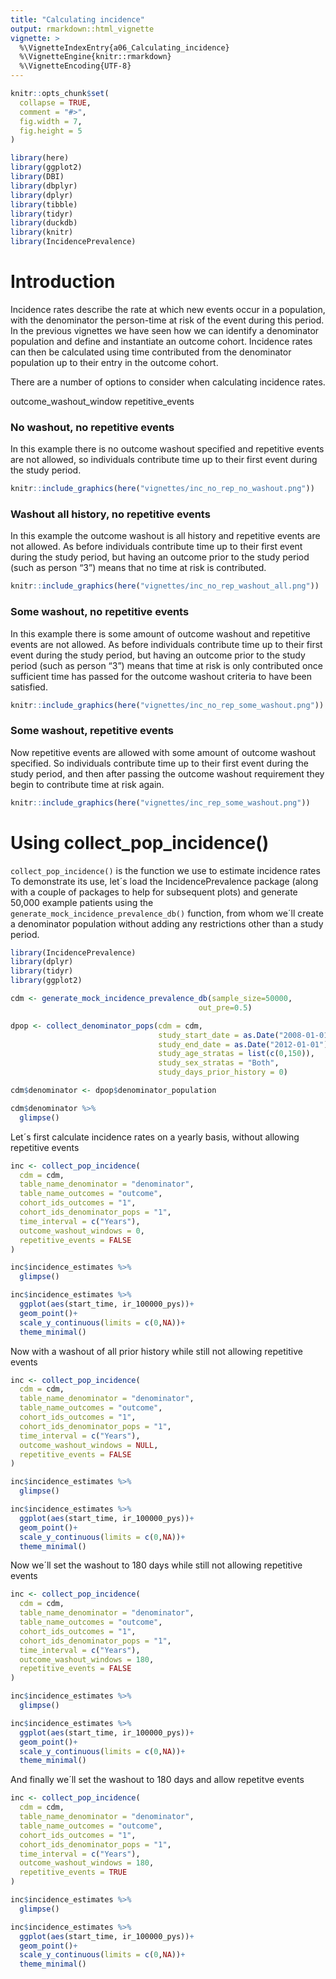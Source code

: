 ```yaml
---
title: "Calculating incidence"
output: rmarkdown::html_vignette
vignette: >
  %\VignetteIndexEntry{a06_Calculating_incidence}
  %\VignetteEngine{knitr::rmarkdown}
  %\VignetteEncoding{UTF-8}
---
```


```r
knitr::opts_chunk$set(
  collapse = TRUE,
  comment = "#>",
  fig.width = 7, 
  fig.height = 5
)
```


```r
library(here)
library(ggplot2)
library(DBI)
library(dbplyr)
library(dplyr)
library(tibble)
library(tidyr)
library(duckdb)
library(knitr)
library(IncidencePrevalence)
```

# Introduction
Incidence rates describe the rate at which new events occur in a population, with the denominator the person-time at risk of the event during this period. In the previous vignettes we have seen how we can identify a denominator population and define and instantiate an outcome cohort. Incidence rates can then be calculated using time contributed from the denominator population up to their entry in the outcome cohort.

There are a number of options to consider when calculating incidence rates. 

outcome_washout_window
repetitive_events


### No washout, no repetitive events
In this example there is no outcome washout specified and repetitive events are not allowed, so individuals contribute time up to their first event during the study period.
```r
knitr::include_graphics(here("vignettes/inc_no_rep_no_washout.png"))
```

### Washout all history, no repetitive events
In this example the outcome washout is all history and repetitive events are not allowed. As before individuals contribute time up to their first event during the study period, but having an outcome prior to the study period (such as person "3") means that no time at risk is contributed. 

```r
knitr::include_graphics(here("vignettes/inc_no_rep_washout_all.png"))
```

### Some washout, no repetitive events
In this example there is some amount of outcome washout and repetitive events are not allowed. As before individuals contribute time up to their first event during the study period, but having an outcome prior to the study period (such as person "3") means that time at risk is only contributed once sufficient time has passed for the outcome washout criteria to have been satisfied.

```r
knitr::include_graphics(here("vignettes/inc_no_rep_some_washout.png"))
```

### Some washout, repetitive events
Now repetitive events are allowed with some amount of outcome washout specified. So individuals contribute time up to their first event during the study period, and then after passing the outcome washout requirement they begin to contribute time at risk again.

```r
knitr::include_graphics(here("vignettes/inc_rep_some_washout.png"))
```


# Using collect_pop_incidence()
`collect_pop_incidence()` is the function we use to estimate incidence rates To demonstrate its use, let´s load the IncidencePrevalence package (along with a couple of packages to help for subsequent plots) and generate 50,000 example patients using the `generate_mock_incidence_prevalence_db()` function, from whom we´ll create a denominator population without adding any restrictions other than a study period.

```r
library(IncidencePrevalence)
library(dplyr)
library(tidyr)
library(ggplot2)

cdm <- generate_mock_incidence_prevalence_db(sample_size=50000,
                                          out_pre=0.5)

dpop <- collect_denominator_pops(cdm = cdm,
                                 study_start_date = as.Date("2008-01-01"),
                                 study_end_date = as.Date("2012-01-01"),
                                 study_age_stratas = list(c(0,150)),
                                 study_sex_stratas = "Both",
                                 study_days_prior_history = 0)

cdm$denominator <- dpop$denominator_population

cdm$denominator %>%  
  glimpse()
```


Let´s first calculate incidence rates on a yearly basis, without allowing repetitive events
```r
inc <- collect_pop_incidence(
  cdm = cdm,
  table_name_denominator = "denominator",
  table_name_outcomes = "outcome",
  cohort_ids_outcomes = "1",
  cohort_ids_denominator_pops = "1",
  time_interval = c("Years"),
  outcome_washout_windows = 0,
  repetitive_events = FALSE
)

inc$incidence_estimates %>%  
  glimpse()

inc$incidence_estimates %>% 
  ggplot(aes(start_time, ir_100000_pys))+
  geom_point()+
  scale_y_continuous(limits = c(0,NA))+
  theme_minimal()
```

Now with a washout of all prior history while still not allowing repetitive events
```r
inc <- collect_pop_incidence(
  cdm = cdm,
  table_name_denominator = "denominator",
  table_name_outcomes = "outcome",
  cohort_ids_outcomes = "1",
  cohort_ids_denominator_pops = "1",
  time_interval = c("Years"),
  outcome_washout_windows = NULL,
  repetitive_events = FALSE
)

inc$incidence_estimates %>%  
  glimpse()

inc$incidence_estimates %>% 
  ggplot(aes(start_time, ir_100000_pys))+
  geom_point()+
  scale_y_continuous(limits = c(0,NA))+
  theme_minimal()
```

Now we´ll set the washout to 180 days while still not allowing repetitive events
```r
inc <- collect_pop_incidence(
  cdm = cdm,
  table_name_denominator = "denominator",
  table_name_outcomes = "outcome",
  cohort_ids_outcomes = "1",
  cohort_ids_denominator_pops = "1",
  time_interval = c("Years"),
  outcome_washout_windows = 180,
  repetitive_events = FALSE
)

inc$incidence_estimates %>%  
  glimpse()

inc$incidence_estimates %>% 
  ggplot(aes(start_time, ir_100000_pys))+
  geom_point()+
  scale_y_continuous(limits = c(0,NA))+
  theme_minimal()
```

And finally we´ll set the washout to 180 days and allow repetitve events
```r
inc <- collect_pop_incidence(
  cdm = cdm,
  table_name_denominator = "denominator",
  table_name_outcomes = "outcome",
  cohort_ids_outcomes = "1",
  cohort_ids_denominator_pops = "1",
  time_interval = c("Years"),
  outcome_washout_windows = 180,
  repetitive_events = TRUE
)

inc$incidence_estimates %>%  
  glimpse()

inc$incidence_estimates %>% 
  ggplot(aes(start_time, ir_100000_pys))+
  geom_point()+
  scale_y_continuous(limits = c(0,NA))+
  theme_minimal()
```
